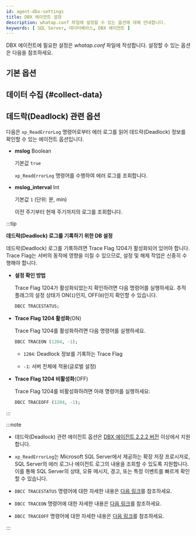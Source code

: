 ```yaml
---
id: agent-dbx-settings
title: DBX 에이전트 설정
description: whatap.conf 파일에 설정할 수 있는 옵션에 대해 안내합니다.
keywords: [ SQL Server, 데이터베이스, DBX 에이전트 ]
---
```



<V2Note product="SQL Server" />

DBX 에이전트에 필요한 설정은 *whatap.conf* 파일에 작성합니다. 설정할 수 있는 옵션은 다음을 참조하세요.

## 기본 옵션


<Dbagentdbxbasicoption />


## 데이터 수집 {#collect-data}


<Dbagentsettingdatacollection /> 


## 데드락(Deadlock) 관련 옵션

다음은 `xp_ReadErrorLog` 명령어로부터 에러 로그를 읽어 데드락(Deadlock) 정보를 확인할 수 있는 에이전트 옵션입니다.

* **mslog** <span class='type'>Boolean</span>

  기본값 `true`

  `xp_ReadErrorLog` 명령어를 수행하여 에러 로그를 조회합니다.

* **mslog_interval** <span class='type'>Int</span>

  기본값 `1` (단위: 분, min)

  이전 주기부터 현재 주기까지의 로그를 조회합니다.

:::tip

**데드락(Deadlock) 로그를 기록하기 위한 DB 설정**

데드락(Deadlock) 로그를 기록하려면 Trace Flag 1204가 활성화되어 있어야 합니다. Trace Flag는 서버의 동작에 영향을 미칠 수 있으므로, 설정 및 해제 작업은 신중히 수행해야 합니다.

* **설정 확인 방법**

  Trace Flag 1204가 활성화되었는지 확인하려면 다음 명령어를 실행하세요. 추적 플래그의 설정 상태가 ON(`1`)인지, OFF(`0`)인지 확인할 수 있습니다.

  ```sql
  DBCC TRACESTATUS;
  ```

* **Trace Flag 1204 활성화**(ON)

  Trace Flag 1204를 활성화하려면 다음 명령어를 실행하세요.

  ```sql
  DBCC TRACEON (1204, -1);
  ```

  * `1204`: Deadlock 정보를 기록하는 Trace Flag

  * `-1`: 서버 전체에 적용(글로벌 설정)

* **Trace Flag 1204 비활성화**(OFF)

  Trace Flag 1204를 비활성화하려면 아래 명령어를 실행하세요:

  ```sql
  DBCC TRACEOFF (1204, -1);
  ```

:::

:::note

* 데드락(Deadlock) 관련 에이전트 옵션은 [DBX 에이전트 2.2.2 버전](../release-notes/db/dbx-2_2_2) 이상에서 지원합니다.

* `xp_ReadErrorLog`는 Microsoft SQL Server에서 제공하는 확장 저장 프로시저로, SQL Server의 에러 로그나 에이전트 로그의 내용을 조회할 수 있도록 지원합니다. 이를 통해 SQL Server의 상태, 오류 메시지, 경고, 또는 특정 이벤트를 빠르게 확인할 수 있습니다.

* `DBCC TRACESTATUS` 명령어에 대한 자세한 내용은 [다음 링크](https://learn.microsoft.com/sql/t-sql/database-console-commands/dbcc-tracestatus-transact-sql?view=sql-server-ver16)를 참조하세요.

* `DBCC TRACEON` 명령어에 대한 자세한 내용은 [다음 링크](https://learn.microsoft.com/sql/t-sql/database-console-commands/dbcc-traceon-transact-sql?view=sql-server-ver16)를 참조하세요.

* `DBCC TRACEOFF` 명령어에 대한 자세한 내용은 [다음 링크](https://learn.microsoft.com/sql/t-sql/database-console-commands/dbcc-traceoff-transact-sql?view=sql-server-ver16)를 참조하세요.

:::



<Dbaes256encrypt />  


<Dbsettingagentnamedetails level={2} agentType="DBX" />